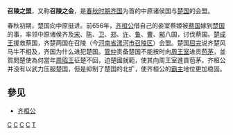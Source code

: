 '''召陵之盟'''，又称'''召陵之会'''，是[[春秋时期|春秋时期]][[齐国|齐国]]为首的中原诸侯国与[[楚国|楚国]]的会盟。

春秋初期，楚国向中原挺进。前656年，[[齐桓公|齐桓公]]借自己的妾室蔡姬被[[蔡国|蔡国]]嫁到[[楚国|楚国]]的事，率领中原诸侯齐及[[宋国|宋]]、[[陈国|陈]]、[[卫国|卫]]、[[郑国|郑]]、[[许国|许]]、[[鲁国|鲁]]、[[曹国|曹]]、[[邾国|邾]]八国，讨伐蔡国。[[楚成王|楚成王]]援救蔡国，齐楚两国在召陵（今[[河南省|河南省]][[漯河市|漯河市]][[召陵区|召陵区]]）会盟。楚国[[屈完|屈完]]说齐楚风马牛不相及，齐国为什么进犯楚国。[[管仲|管仲]]责备楚国不能按时向[[东周|周王室]]进贡[[苞茅|苞茅]]，並質問楚使為何當年[[周昭王|周昭王]]征楚不回，迫楚國就範，使其向周王室進貢苞茅。齐桓公并没有以武力压服楚国，但是抑制了楚国的北扩，使齐桓公的[[霸主|霸主]]地位更加稳固。

==參见==
*[[齐桓公|齐桓公]]

{{春秋歷史事件}}

[[Category:春秋时代政治|C]]
[[Category:河南政治事件|C]]
[[Category:漯河历史|C]]
[[Category:召陵区|C]]
[[Category:前656年|T]]
